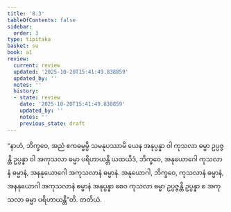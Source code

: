 ```yaml
---
title: '8.3'
tableOfContents: false
sidebar:
  order: 3
type: tipitaka
basket: su
book: a1
review:
  current: review
  updated: '2025-10-20T15:41:49.838859'
  updated_by: ''
  notes: ''
  history:
  - state: review
    date: '2025-10-20T15:41:49.838859'
    updated_by: ''
    notes: ''
    previous_state: draft
---
```



<DynamicBreadcrumb />


<ReviewStatus review={frontmatter.review} showDetails={true} />

<HypothesisAnnotation frontmatter={frontmatter} />

<Division number="73" book="a1" e="ch" v="15" p="13">

<Paragraph number="154" book="a1">
“နာဟံ, ဘိက္ခဝေ, အညံ ဧကဓမ္မမ္ပိ သမနုပဿာမိ ယေန အနုပ္ပန္နာ ဝါ ကုသလာ ဓမ္မာ ဥပ္ပဇ္ဇန္တိ ဥပ္ပန္နာ ဝါ အကုသလာ ဓမ္မာ ပရိဟာယန္တိ ယထယိဒံ, ဘိက္ခဝေ, အနုယောဂေါ ကုသလာနံ ဓမ္မာနံ, အနနုယောဂေါ အကုသလာနံ ဓမ္မာနံ. အနုယောဂါ, ဘိက္ခဝေ, ကုသလာနံ ဓမ္မာနံ, အနနုယောဂါ အကုသလာနံ ဓမ္မာနံ အနုပ္ပန္နာ စေဝ ကုသလာ ဓမ္မာ ဥပ္ပဇ္ဇန္တိ ဥပ္ပန္နာ စ အကုသလာ ဓမ္မာ ပရိဟာယန္တီ”တိ.

</Paragraph>
</Division>

<Paragraph number="155" type="center" book="a1">
တတိယံ.
</Paragraph>